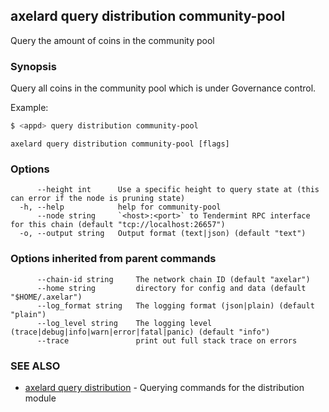 ## axelard query distribution community-pool

Query the amount of coins in the community pool

### Synopsis

Query all coins in the community pool which is under Governance control.

Example:

```bash
$ <appd> query distribution community-pool
```

```
axelard query distribution community-pool [flags]
```

### Options

```
      --height int      Use a specific height to query state at (this can error if the node is pruning state)
  -h, --help            help for community-pool
      --node string     `<host>:<port>` to Tendermint RPC interface for this chain (default "tcp://localhost:26657")
  -o, --output string   Output format (text|json) (default "text")
```

### Options inherited from parent commands

```
      --chain-id string     The network chain ID (default "axelar")
      --home string         directory for config and data (default "$HOME/.axelar")
      --log_format string   The logging format (json|plain) (default "plain")
      --log_level string    The logging level (trace|debug|info|warn|error|fatal|panic) (default "info")
      --trace               print out full stack trace on errors
```

### SEE ALSO

- [axelard query distribution](/cli-docs/v0_32_0/axelard_query_distribution) - Querying commands for the distribution module

